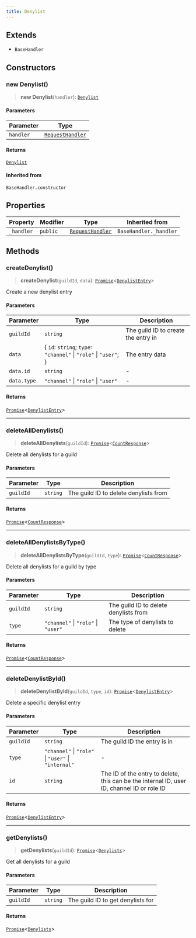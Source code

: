 ```yaml
---
title: Denylist
---
```


## Extends

- `BaseHandler`

## Constructors

### new Denylist()

> **new Denylist**(`handler`): [`Denylist`](/docs/kiai.js/Denylist)

#### Parameters

| Parameter | Type |
| ------ | ------ |
| `handler` | [`RequestHandler`](/docs/kiai.js/RequestHandler) |

#### Returns

[`Denylist`](/docs/kiai.js/Denylist)

#### Inherited from

`BaseHandler.constructor`

## Properties

| Property | Modifier | Type | Inherited from |
| ------ | ------ | ------ | ------ |
| <a id="_handler"></a> `_handler` | `public` | [`RequestHandler`](/docs/kiai.js/RequestHandler) | `BaseHandler._handler` |

## Methods

### createDenylist()

> **createDenylist**(`guildId`, `data`): [`Promise`](https://developer.mozilla.org/docs/Web/JavaScript/Reference/Global_Objects/Promise)\<[`DenylistEntry`](/docs/type-aliases/DenylistEntry)\>

Create a new denylist entry

#### Parameters

| Parameter | Type | Description |
| ------ | ------ | ------ |
| `guildId` | `string` | The guild ID to create the entry in |
| `data` | \{ `id`: `string`; `type`: `"channel"` \| `"role"` \| `"user"`; \} | The entry data |
| `data.id` | `string` | - |
| `data.type` | `"channel"` \| `"role"` \| `"user"` | - |

#### Returns

[`Promise`](https://developer.mozilla.org/docs/Web/JavaScript/Reference/Global_Objects/Promise)\<[`DenylistEntry`](/docs/type-aliases/DenylistEntry)\>

***

### deleteAllDenylists()

> **deleteAllDenylists**(`guildId`): [`Promise`](https://developer.mozilla.org/docs/Web/JavaScript/Reference/Global_Objects/Promise)\<[`CountResponse`](/docs/type-aliases/CountResponse)\>

Delete all denylists for a guild

#### Parameters

| Parameter | Type | Description |
| ------ | ------ | ------ |
| `guildId` | `string` | The guild ID to delete denylists from |

#### Returns

[`Promise`](https://developer.mozilla.org/docs/Web/JavaScript/Reference/Global_Objects/Promise)\<[`CountResponse`](/docs/type-aliases/CountResponse)\>

***

### deleteAllDenylistsByType()

> **deleteAllDenylistsByType**(`guildId`, `type`): [`Promise`](https://developer.mozilla.org/docs/Web/JavaScript/Reference/Global_Objects/Promise)\<[`CountResponse`](/docs/type-aliases/CountResponse)\>

Delete all denylists for a guild by type

#### Parameters

| Parameter | Type | Description |
| ------ | ------ | ------ |
| `guildId` | `string` | The guild ID to delete denylists from |
| `type` | `"channel"` \| `"role"` \| `"user"` | The type of denylists to delete |

#### Returns

[`Promise`](https://developer.mozilla.org/docs/Web/JavaScript/Reference/Global_Objects/Promise)\<[`CountResponse`](/docs/type-aliases/CountResponse)\>

***

### deleteDenylistById()

> **deleteDenylistById**(`guildId`, `type`, `id`): [`Promise`](https://developer.mozilla.org/docs/Web/JavaScript/Reference/Global_Objects/Promise)\<[`DenylistEntry`](/docs/type-aliases/DenylistEntry)\>

Delete a specific denylist entry

#### Parameters

| Parameter | Type | Description |
| ------ | ------ | ------ |
| `guildId` | `string` | The guild ID the entry is in |
| `type` | `"channel"` \| `"role"` \| `"user"` \| `"internal"` | - |
| `id` | `string` | The ID of the entry to delete, this can be the internal ID, user ID, channel ID or role ID |

#### Returns

[`Promise`](https://developer.mozilla.org/docs/Web/JavaScript/Reference/Global_Objects/Promise)\<[`DenylistEntry`](/docs/type-aliases/DenylistEntry)\>

***

### getDenylists()

> **getDenylists**(`guildId`): [`Promise`](https://developer.mozilla.org/docs/Web/JavaScript/Reference/Global_Objects/Promise)\<[`Denylists`](/docs/type-aliases/Denylists)\>

Get all denylists for a guild

#### Parameters

| Parameter | Type | Description |
| ------ | ------ | ------ |
| `guildId` | `string` | The guild ID to get denylists for |

#### Returns

[`Promise`](https://developer.mozilla.org/docs/Web/JavaScript/Reference/Global_Objects/Promise)\<[`Denylists`](/docs/type-aliases/Denylists)\>
